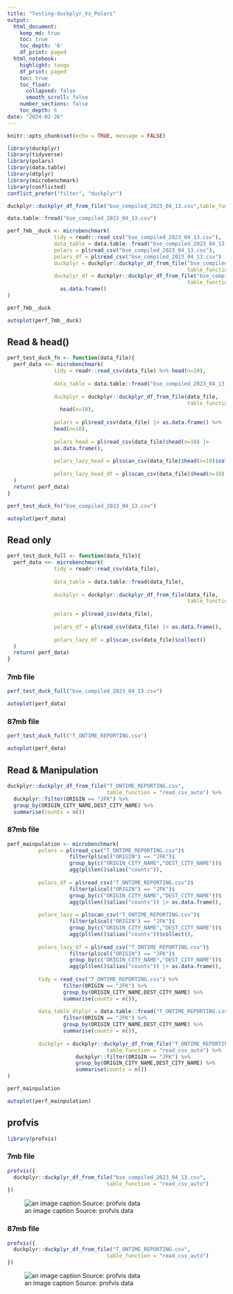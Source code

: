 ```yaml
---
title: "Testing-duckplyr_Vs_Polars"
output:
  html_document:
    keep_md: true
    toc: true
    toc_depth: '6'
    df_print: paged
  html_notebook:
    highlight: tango
    df_print: paged
    toc: true
    toc_float:
      collapsed: false
      smooth_scroll: false
    number_sections: false
    toc_depth: 6
date: "2024-02-26"
---
```


```r
knitr::opts_chunk$set(echo = TRUE, message = FALSE)
```


```r
library(duckplyr)
library(tidyverse)
library(polars)
library(data.table)
library(dtplyr)
library(microbenchmark)
library(conflicted)
conflict_prefer("filter", "duckplyr")
```

```r
duckplyr::duckplyr_df_from_file("bse_compiled_2023_04_13.csv",table_function = "read_csv_auto")
```

```r
data.table::fread("bse_compiled_2023_04_13.csv")
```


```r
perf_7mb__duck <- microbenchmark(
               tidy = readr::read_csv("bse_compiled_2023_04_13.csv"),
               data_table = data.table::fread("bse_compiled_2023_04_13.csv"),
               polars = pl$read_csv("bse_compiled_2023_04_13.csv"),
               polars_df = pl$read_csv("bse_compiled_2023_04_13.csv") |> as.data.frame(),
               duckplyr = duckplyr::duckplyr_df_from_file("bse_compiled_2023_04_13.csv",
                                                          table_function = "read_csv_auto"),
               duckplyr_df = duckplyr::duckplyr_df_from_file("bse_compiled_2023_04_13.csv",
                                                          table_function = "read_csv_auto") |>
                 as.data.frame()
)

perf_7mb__duck
```

```r
autoplot(perf_7mb__duck)
```

## Read & head()

```r
perf_test_duck_fn <- function(data_file){
  perf_data <<- microbenchmark(
               tidy = readr::read_csv(data_file) %>% head(n=10),
               
               data_table = data.table::fread("bse_compiled_2023_04_13.csv") %>% head(n=10),
               
               duckplyr = duckplyr::duckplyr_df_from_file(data_file,
                                                          table_function = "read_csv_auto") %>%
                 head(n=10),
               
               polars = pl$read_csv(data_file) |> as.data.frame() %>%
               head(n=10),
               
               polars_head = pl$read_csv(data_file)$head(n=10) |>
               as.data.frame(),
               
               polars_lazy_head = pl$scan_csv(data_file)$head(n=10)$collect(),
               
               polars_lazy_head_df = pl$scan_csv(data_file)$head(n=10) |> as.data.frame()
  )
  return( perf_data)
}
```


```r
perf_test_duck_fn("bse_compiled_2023_04_13.csv")
```

```r
autoplot(perf_data)
```


## Read only

```r
perf_test_duck_full <- function(data_file){
  perf_data <<- microbenchmark(
               tidy = readr::read_csv(data_file),
               
               data_table = data.table::fread(data_file),
               
               duckplyr = duckplyr::duckplyr_df_from_file(data_file,
                                                          table_function = "read_csv_auto"),
               
               polars = pl$read_csv(data_file),
               
               polars_df = pl$read_csv(data_file) |> as.data.frame(),
               
               polars_lazy_df = pl$scan_csv(data_file)$collect()
  )
  return( perf_data)
}
```

### 7mb file

```r
perf_test_duck_full("bse_compiled_2023_04_13.csv")
```

```r
autoplot(perf_data)
```

### 87mb file

```r
perf_test_duck_full("T_ONTIME_REPORTING.csv")
```

```r
autoplot(perf_data)
```

## Read & Manipulation

```r
duckplyr::duckplyr_df_from_file("T_ONTIME_REPORTING.csv",
                                table_function = "read_csv_auto") %>%
  duckplyr::filter(ORIGIN == "JFK") %>% 
  group_by(ORIGIN_CITY_NAME,DEST_CITY_NAME) %>% 
  summarise(counts = n())
```

### 87mb file


```r
perf_mainpulation <- microbenchmark(
          polars = pl$read_csv("T_ONTIME_REPORTING.csv")$
                    filter(pl$col("ORIGIN") == "JFK")$
                    group_by(c("ORIGIN_CITY_NAME","DEST_CITY_NAME"))$
                    agg(pl$len()$alias("counts")),
          
          polars_df = pl$read_csv("T_ONTIME_REPORTING.csv")$
                    filter(pl$col("ORIGIN") == "JFK")$
                    group_by(c("ORIGIN_CITY_NAME","DEST_CITY_NAME"))$
                    agg(pl$len()$alias("counts")) |> as.data.frame(),
          
          polars_lazy = pl$scan_csv("T_ONTIME_REPORTING.csv")$
                    filter(pl$col("ORIGIN") == "JFK")$
                    group_by(c("ORIGIN_CITY_NAME","DEST_CITY_NAME"))$
                    agg(pl$len()$alias("counts"))$collect(),
          
          polars_lazy_df = pl$read_csv("T_ONTIME_REPORTING.csv")$
                    filter(pl$col("ORIGIN") == "JFK")$
                    group_by(c("ORIGIN_CITY_NAME","DEST_CITY_NAME"))$
                    agg(pl$len()$alias("counts")) |> as.data.frame(),
          
          tidy = read_csv("T_ONTIME_REPORTING.csv") %>% 
                  filter(ORIGIN == "JFK") %>% 
                  group_by(ORIGIN_CITY_NAME,DEST_CITY_NAME) %>% 
                  summarise(counts = n()),
          
          data_table_dtplyr = data.table::fread("T_ONTIME_REPORTING.csv") %>% 
                  filter(ORIGIN == "JFK") %>% 
                  group_by(ORIGIN_CITY_NAME,DEST_CITY_NAME) %>% 
                  summarise(counts = n()),
          
          duckplyr = duckplyr::duckplyr_df_from_file("T_ONTIME_REPORTING.csv",
                                table_function = "read_csv_auto") %>%
                      duckplyr::filter(ORIGIN == "JFK") %>% 
                      group_by(ORIGIN_CITY_NAME,DEST_CITY_NAME) %>% 
                      summarise(counts = n())
)

perf_mainpulation
```

```r
autoplot(perf_mainpulation)
```

## profvis

```r
library(profvis)
```

### 7mb file

```r
profvis({
  duckplyr::duckplyr_df_from_file("bse_compiled_2023_04_13.csv",
                                table_function = "read_csv_auto")
})
```

![an image caption Source: profvis data](V:/1. R & Python work/3. R/Polars_in_R/8_pl_profvis.PNG)

### 87mb file

```r
profvis({
  duckplyr::duckplyr_df_from_file("T_ONTIME_REPORTING.csv",
                                table_function = "read_csv_auto")
})
```

![an image caption Source: profvis data](V:/1. R & Python work/3. R/Polars_in_R/9_pl_profvis.PNG)





